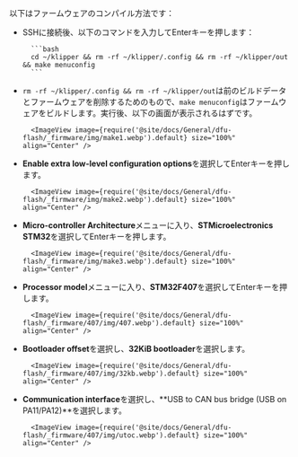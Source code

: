 以下はファームウェアのコンパイル方法です：
* SSHに接続後、以下のコマンドを入力してEnterキーを押します：

        ```bash
        cd ~/klipper && rm -rf ~/klipper/.config && rm -rf ~/klipper/out && make menuconfig
        ```

* `rm -rf ~/klipper/.config && rm -rf ~/klipper/out`は前のビルドデータとファームウェアを削除するためのもので、`make menuconfig`はファームウェアをビルドします。実行後、以下の画面が表示されるはずです。

        <ImageView image={require('@site/docs/General/dfu-flash/_firmware/img/make1.webp').default} size="100%" align="Center" />

* **Enable extra low-level configuration options**を選択してEnterキーを押します。

        <ImageView image={require('@site/docs/General/dfu-flash/_firmware/img/make2.webp').default} size="100%" align="Center" />

* **Micro-controller Architecture**メニューに入り、**STMicroelectronics STM32**を選択してEnterキーを押します。

        <ImageView image={require('@site/docs/General/dfu-flash/_firmware/img/make3.webp').default} size="100%" align="Center" />

* **Processor model**メニューに入り、**STM32F407**を選択してEnterキーを押します。

        <ImageView image={require('@site/docs/General/dfu-flash/_firmware/407/img/407.webp').default} size="100%" align="Center" />

* **Bootloader offset**を選択し、**32KiB bootloader**を選択します。

        <ImageView image={require('@site/docs/General/dfu-flash/_firmware/407/img/32kb.webp').default} size="100%" align="Center" />

* **Communication interface**を選択し、**USB to CAN bus bridge (USB on PA11/PA12)**を選択します。

        <ImageView image={require('@site/docs/General/dfu-flash/_firmware/407/img/utoc.webp').default} size="100%" align="Center" />